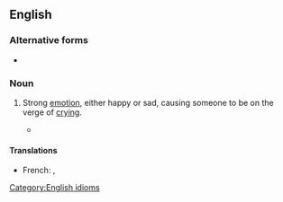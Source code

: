 ==English==

===Alternative forms===
* {{l|en|lump to one's throat}}

===Noun===
{{en-noun|-}}

# {{lb|en|idiom}} Strong [[emotion]], either happy or sad, causing someone to be on the verge of [[cry]]ing.
#: {{ux|en|After hearing his story I could hardly speak for the '''lump in my throat'''.}}
#* {{quote-journal
|date=September 23, 2017
|author=
|title=From north Wales to Norfolk, distraught beekeepers ask: who’s stealing our hives?
|work=The Observer
|url=https://www.theguardian.com/uk-news/2017/sep/23/beekeepers-ask-who-stealing-hives-north-wales-norfolk
|page=
|passage=There was a '''lump in Katie Hayward’s throat''' as she spoke about the emotional impact of the thefts that have cast a shadow over Britain’s beekeepers. “The heartbreaking thing is that it’s a very close community. The fact that one beekeeper does this to another is the hardest thing of all,” she says.}}

====Translations====
{{trans-top|on the point of crying}}
* French: {{t|fr|nœud dans la gorge}}, {{t|fr|boule dans la gorge}}
{{trans-mid}}
{{trans-bottom}}

[[Category:English idioms]]